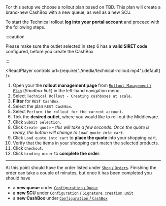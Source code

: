 For this setup we choose a rollout plan based on TBD. This plan will create a brand-new CashBox with a new queue, as well as a new SCU.

To start the Technical rollout **log into your portal account** and proceed with the following steps.

:::caution

Please make sure the outlet selected in step 6 has a **valid SIRET code** configured, before you create the CashBox.

:::


<ReactPlayer controls url={require("./media/technical-rollout.mp4").default} /><br />

1. Open your the **rollout management page** from [`Rollout Management` / `Plan`](https://portal-sandbox.fiskaltrust.fr/RolloutManagement/Plan) (*Sandbox link*) in the left-hand navigation menu.
2. Select `Technical Rollout - Creating cashboxes at scale`.
3. **Filter** for `REST CashBox`.
4. Select the plan `REST CashBox`.
5. Select `Perform the rollout for the current account`.
6. Tick the **desired outlet**, where you would like to roll out the Middleware.
7. Click `Submit Selection`.
8. Click `Create quote` - *this will take a few seconds. Once the quote is ready, the button will change to `Load quote into cart`.*
9. Click `Load quote into cart` to **place the quote** into your shopping cart.
10. Verify that the items in your shopping cart match the selected products.
11. Click `Checkout`.
12. Click `binding order` to **complete the order**.

-----

At this point should have the order listed under [`Shop` / `Orders`](https://portal-sandbox.fiskaltrust.fr/Shop/Orders). Finishing the order can take a couple of minutes, but once it has been completed you should have

* a **new queue** under [`Configuration` / `Queue`](https://portal-sandbox.fiskaltrust.fr/Queue)
* a **new SCU** under [`Configuration` / `Signature creation unit`](https://portal-sandbox.fiskaltrust.fr/SignatureCreationUnitFR)
* a **new CashBox** under [`Configuration` / `CashBox`](https://portal-sandbox.fiskaltrust.fr/CashBox)